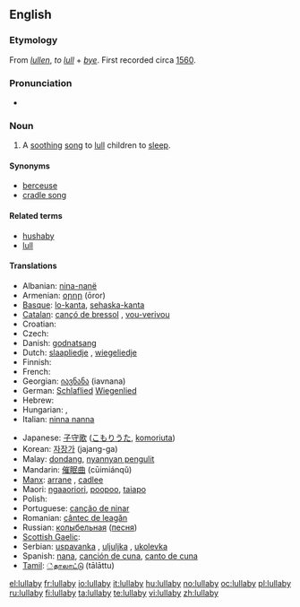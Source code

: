 ==English==
{{wikipedia}}

===Etymology===
From {{etyl|enm}} ''[[lullen]]'', ''to [[lull]]'' + ''[[bye]]''. First recorded circa [[w:1560|1560]].

===Pronunciation===
* {{audio|en-us-lullabye.ogg|Audio (US)}}

===Noun===
{{en-noun|lullab|ies}}

# A [[soothing]] [[song]] to [[lull]] children to [[sleep]].

====Synonyms====
* [[berceuse]]
* [[cradle song]]

====Related terms====
* [[hushaby]]
* [[lull]]

====Translations====
{{trans-top|a soothing song to lull children to sleep}}
* Albanian: [[nina-nanë]]
* Armenian: [[օրոր]] (ōror)
* [[Basque]]: [[lo-kanta]], [[sehaska-kanta]]
* [[Catalan]]: [[cançó de bressol]] {{f}}, [[vou-verivou]] {{m}}
* Croatian: {{t-|hr|uspavanka}}
* Czech: {{t-|cs|ukolébavka|f}}
* Danish: [[godnatsang]]
* Dutch: [[slaapliedje]] {{n}}, [[wiegeliedje]] {{n}}
* Finnish: {{t-|fi|tuutulaulu}}
* French: {{t+|fr|berceuse|f}}
* Georgian: [[იავნანა]] (iavnana)
* German: [[Schlaflied]] {{n}} [[Wiegenlied]] {{n}}
* Hebrew: {{t-|he|שיר ערש|m|tr=shir eres|sc=Hebr}}
* Hungarian: {{t+|hu|altatódal}}, {{t-|hu|bölcsődal}}
* Italian: [[ninna nanna]] {{f}}
{{trans-mid}}
* Japanese: [[子守歌]] ([[こもりうた]], [[komoriuta]])
* Korean: [[자장가]] (jajang-ga)
* Malay: [[dondang]], [[nyannyan pengulit]]
* Mandarin: [[催眠曲]] (cūimiánqǔ)
* [[Manx]]: [[arrane]] {{m}}, [[cadlee]]
* Maori: [[ngaaoriori]], [[poopoo]], [[taiapo]]
* Polish: {{t+|pl|kołysanka}}
* Portuguese: [[canção de ninar]] {{f}}
* Romanian: [[cântec de leagăn]] {{n}}
* Russian: [[колыбельная]] ([[песня]]) {{f}}
* [[Scottish Gaelic]]: {{t-|gd|òran tàlaidh|m|xs=Scottish Gaelic}}
* Serbian: [[uspavanka]] {{f}}, [[uljuljka]] {{f}}, [[ukolevka]]
* Spanish: [[nana]], [[canción de cuna]], [[canto de cuna]] {{f}}
* [[Tamil]]: [[்தாலாட்டு]] (tālāttu)
{{trans-bottom}}

[[el:lullaby]]
[[fr:lullaby]]
[[io:lullaby]]
[[it:lullaby]]
[[hu:lullaby]]
[[no:lullaby]]
[[oc:lullaby]]
[[pl:lullaby]]
[[ru:lullaby]]
[[fi:lullaby]]
[[ta:lullaby]]
[[te:lullaby]]
[[vi:lullaby]]
[[zh:lullaby]]